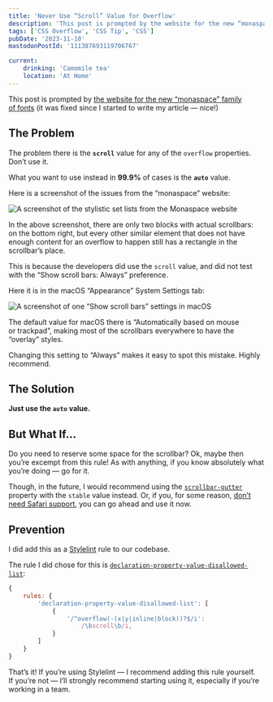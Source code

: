 ```yaml
---
title: 'Never Use “Scroll” Value for Overflow'
description: 'This post is prompted by the website for the new “monaspace” family of fonts. The problem there is the scroll value for any of the overflow properties. Don’t use it.'
tags: ['CSS Overflow', 'CSS Tip', 'CSS']
pubDate: '2023-11-10'
mastodonPostId: '111387693119706767'

current:
	drinking: 'Camomile tea'
	location: 'At Home'
---
```



This post is prompted by [the website for the new “monaspace” family of fonts](https://monaspace.githubnext.com/) (it was fixed since I started to write my article — nice!)

## The Problem

The problem there is the **`scroll`** value for any of the `overflow` properties. Don’t use it.

What you want to use instead in **99.9%** of cases is the **`auto`** value.

Here is a screenshot of the issues from the “monaspace” website:

![A screenshot of the stylistic set lists from the Monaspace website](./monaspace.png)

In the above screenshot, there are only two blocks with actual scrollbars: on the bottom right, but every other similar element that does not have enough content for an overflow to happen still has a rectangle in the scrollbar’s place.

This is because the developers did use the `scroll` value, and did not test with the “Show scroll bars: Always” preference.

Here it is in the macOS “Appearance” System Settings tab:

![A screenshot of one “Show scroll bars” settings in macOS](./setting.png)

The default value for macOS there is “Automatically based on mouse or trackpad”, making most of the scrollbars everywhere to have the “overlay” styles.

Changing this setting to “Always” makes it easy to spot this mistake. Highly recommend.

## The Solution

**Just use the `auto` value.**

## But What If…

Do you need to reserve some space for the scrollbar? Ok, maybe then you’re excempt from this rule! As with anything, if you know absolutely what you’re doing — go for it.

Though, in the future, I would recommend using the [`scrollbar-gutter`](https://drafts.csswg.org/css-overflow/#scrollbar-gutter-property) property with the `stable` value instead. Or, if you, for some reason, [don’t need Safari support](https://caniuse.com/?search=scrollbar-gutter), you can go ahead and use it now.

## Prevention

I did add this as a [Stylelint](https://stylelint.io/) rule to our codebase.

The rule I did chose for this is [`declaration-property-value-disallowed-list`](https://stylelint.io/user-guide/rules/declaration-property-value-disallowed-list/):

```js
{
	rules: {
		'declaration-property-value-disallowed-list': [
			{
				'/^overflow(-(x|y|inline|block))?$/i':
					/\bscroll\b/i,
			}
		]
	}
}
```

That’s it! If you’re using Stylelint — I recommend adding this rule yourself. If you’re not — I’ll strongly recommend starting using it, especially if you’re working in a team.
